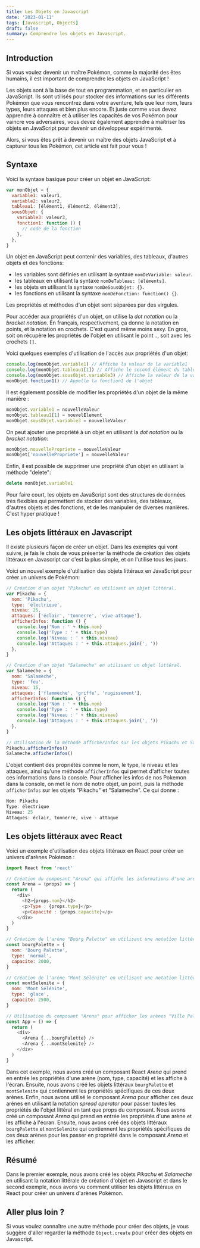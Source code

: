 ```yaml
---
title: Les Objets en Javascript
date: '2023-01-11'
tags: [Javascript, Objects]
draft: false
summary: Comprendre les objets en Javascript.
---
```


## Introduction

Si vous voulez devenir un maître Pokémon, comme la majorité des êtes humains, il est important de comprendre les objets en JavaScript !

Les objets sont à la base de tout en programmation, et en particulier en JavaScript. Ils sont utilisés pour stocker des informations sur les différents Pokémon que vous rencontrez dans votre aventure, tels que leur nom, leurs types, leurs attaques et bien plus encore. Et juste comme vous devez apprendre à connaître et à utiliser les capacités de vos Pokémon pour vaincre vos adversaires, vous devez également apprendre à maîtriser les objets en JavaScript pour devenir un développeur expérimenté.

Alors, si vous êtes prêt à devenir un maître des objets JavaScript et à capturer tous les Pokémon, cet article est fait pour vous !

## Syntaxe

Voici la syntaxe basique pour créer un objet en JavaScript:

```javascript
var monObjet = {
  variable1: valeur1,
  variable2: valeur2,
  tableau1: [élément1, élément2, élément3],
  sousObjet: {
    variable3: valeur3,
    fonction1: function () {
      // code de la fonction
    },
  },
}
```

Un objet en JavaScript peut contenir des variables, des tableaux, d'autres objets et des fonctions:

- les variables sont définies en utilisant la syntaxe `nomDeVariable: valeur`.
- les tableaux en utilisant la syntaxe `nomDeTableau: [éléments]`.
- les objets en utilisant la syntaxe `nomDeSousObjet: {}`.
- les fonctions en utilisant la syntaxe `nomDeFonction: function() {}`.

Les propriétés et méthodes d'un objet sont séparées par des virgules.

Pour accéder aux propriétés d'un objet, on utilise la _dot notation_ ou la _bracket notation_. En français, respectivement, ça donne la notation en points, et la notation en crochets. C'est quand même moins sexy.
En gros, soit on récupère les propriétés de l'objet en utilisant le point `.`, soit avec les crochets `[]`.

Voici quelques exemples d'utilisation de l'accès aux propriétés d'un objet:

```javascript
console.log(monObjet.variable1) // Affiche la valeur de la variable1
console.log(monObjet.tableau1[1]) // Affiche le second élément du tableau1
console.log(monObjet.sousObjet.variable3) // Affiche la valeur de la variable3 dans le sous-objet
monObjet.fonction1() // Appelle la fonction1 de l'objet
```

Il est également possible de modifier les propriétés d'un objet de la même manière :

```javascript
monObjet.variable1 = nouvelleValeur
monObjet.tableau1[1] = nouvelElement
monObjet.sousObjet.variable3 = nouvelleValeur
```

On peut ajouter une propriété à un objet en utilisant la _dot notation_ ou la _bracket notation_:

```javascript
monObjet.nouvellePropriete = nouvelleValeur
monObjet['nouvellePropriete'] = nouvelleValeur
```

Enfin, il est possible de supprimer une propriété d'un objet en utilisant la méthode "delete":

```javascript
delete monObjet.variable1
```

Pour faire court, les objets en JavaScript sont des structures de données très flexibles qui permettent de stocker des variables, des tableaux, d'autres objets et des fonctions, et de les manipuler de diverses manières. C'est hyper pratique !

## Les objets littéraux en Javascript

Il existe plusieurs façon de créer un objet. Dans les exemples qui vont suivre, je fais le choix de vous présenter la méthode de création des objets littéraux en Javascript car c'est la plus simple, et on l'utilise tous les jours.

Voici un nouvel exemple d'utilisation des objets littéraux en JavaScript pour créer un univers de Pokémon:

```javascript
// Création d'un objet "Pikachu" en utilisant un objet littéral.
var Pikachu = {
  nom: 'Pikachu',
  type: 'électrique',
  niveau: 25,
  attaques: ['éclair', 'tonnerre', 'vive-attaque'],
  afficherInfos: function () {
    console.log('Nom : ' + this.nom)
    console.log('Type : ' + this.type)
    console.log('Niveau : ' + this.niveau)
    console.log('Attaques : ' + this.attaques.join(', '))
  },
}

// Création d'un objet "Salameche" en utilisant un objet littéral.
var Salameche = {
  nom: 'Salamèche',
  type: 'feu',
  niveau: 15,
  attaques: ['flammèche', 'griffe', 'rugissement'],
  afficherInfos: function () {
    console.log('Nom : ' + this.nom)
    console.log('Type : ' + this.type)
    console.log('Niveau : ' + this.niveau)
    console.log('Attaques : ' + this.attaques.join(', '))
  },
}

// Utilisation de la méthode afficherInfos sur les objets Pikachu et Salameche
Pikachu.afficherInfos()
Salameche.afficherInfos()
```

L'objet contient des propriétés comme le nom, le type, le niveau et les attaques, ainsi qu'une méthode `afficherInfos` qui permet d'afficher toutes ces informations dans la console.
Pour afficher les infos de nos Pokemon dans la console, on met le nom de notre objet, un point, puis la méthode `afficherInfos` sur les objets "Pikachu" et "Salameche". Ce qui donne :

```javascript
Nom: Pikachu
Type: électrique
Niveau: 25
Attaques: éclair, tonnerre, vive - attaque
```

## Les objets littéraux avec React

Voici un exemple d'utilisation des objets littéraux en React pour créer un univers d'arènes Pokémon :

```javascript
import React from 'react'

// Création du composant "Arena" qui affiche les informations d'une arène
const Arena = (props) => {
  return (
    <div>
      <h2>{props.nom}</h2>
      <p>Type : {props.type}</p>
      <p>Capacité : {props.capacite}</p>
    </div>
  )
}

// Création de l'arène "Bourg Palette" en utilisant une notation littérale
const bourgPalette = {
  nom: 'Bourg Palette',
  type: 'normal',
  capacite: 2000,
}

// Création de l'arène "Mont Sélénite" en utilisant une notation littérale
const montSelenite = {
  nom: 'Mont Sélénite',
  type: 'glace',
  capacite: 2500,
}

// Utilisation du composant "Arena" pour afficher les arènes "Ville Palette" et "Mont Sélénite"
const App = () => {
  return (
    <div>
      <Arena {...bourgPalette} />
      <Arena {...montSelenite} />
    </div>
  )
}
```

Dans cet exemple, nous avons créé un composant React _Arena_ qui prend en entrée les propriétés d'une arène (nom, type, capacité) et les affiche à l'écran. Ensuite, nous avons créé les objets littéraux `bourgPalette` et `montSelenite` qui contiennent les propriétés spécifiques de ces deux arènes. Enfin, nous avons utilisé le composant _Arena_ pour afficher ces deux arènes en utilisant la notation _spread operator_ pour passer toutes les propriétés de l'objet littéral en tant que props du composant.
Nous avons créé un composant _Arena_ qui prend en entrée les propriétés d'une arène et les affiche à l'écran. Ensuite, nous avons créé des objets littéraux `bourgPalette` et `montSelenite` qui contiennent les propriétés spécifiques de ces deux arènes pour les passer en propriété dans le composant _Arena_ et les afficher.

## Résumé

Dans le premier exemple, nous avons créé les objets _Pikachu_ et _Salameche_ en utilisant la notation littérale de création d'objet en Javascript et dans le second exemple, nous avons vu comment utiliser les objets littéraux en React pour créer un univers d'arènes Pokémon.

## Aller plus loin ?

Si vous voulez connaître une autre méthode pour créer des objets, je vous suggère d'aller regarder la méthode `Object.create` pour créer des objets en Javascript.
